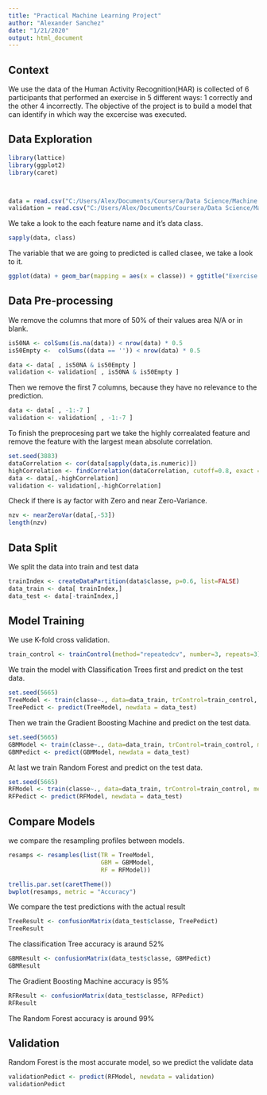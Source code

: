 ```yaml
---
title: "Practical Machine Learning Project"
author: "Alexander Sanchez"
date: "1/21/2020"
output: html_document
---
```



## Context

We use the data of the Human Activity Recognition(HAR) is collected of 6 participants that performed an exercise in 5 different ways: 1 correctly and the other 4 incorrectly. The objective of the project is to build a model that can identify in which way the excercise was executed. 


## Data Exploration


```r
library(lattice)
library(ggplot2)
library(caret)



data = read.csv("C:/Users/Alex/Documents/Coursera/Data Science/Machine Learning/pml-training.csv")
validation = read.csv("C:/Users/Alex/Documents/Coursera/Data Science/Machine Learning/pml-testing.csv")
```


We take a look to the each feature name and it's data class.

```r
sapply(data, class)
```

The variable that we are going to predicted is called clasee, we take a look to it.

```r
ggplot(data) + geom_bar(mapping = aes(x = classe)) + ggtitle("Exercise type distribution") + theme(plot.title = element_text( size=14, face="bold"))
```

## Data Pre-processing

We remove the columns that more of 50% of their values area N/A or in blank.

```r
is50NA <- colSums(is.na(data)) < nrow(data) * 0.5
is50Empty <-  colSums((data == '')) < nrow(data) * 0.5

data <- data[ , is50NA & is50Empty ]
validation <- validation[ , is50NA & is50Empty ]
```

Then we remove the first 7 columns, because they have no relevance to the prediction.

```r
data <- data[ , -1:-7 ]
validation <- validation[ , -1:-7 ]
```

To finish the preprocesing part we take the highly correalated feature and remove the feature with the largest mean absolute correlation.

```r
set.seed(3883)
dataCorrelation <- cor(data[sapply(data,is.numeric)])
highCorrelation <- findCorrelation(dataCorrelation, cutoff=0.8, exact = TRUE)
data <- data[,-highCorrelation]
validation <- validation[,-highCorrelation]
```

Check if there is ay factor with Zero and near Zero-Variance.

```r
nzv <- nearZeroVar(data[,-53])
length(nzv)
```

## Data Split

We split the data into train and test data

```r
trainIndex <- createDataPartition(data$classe, p=0.6, list=FALSE)
data_train <- data[ trainIndex,]
data_test <- data[-trainIndex,]
```

## Model Training

We use K-fold cross validation. 

```r
train_control <- trainControl(method="repeatedcv", number=3, repeats=3)
```

We train the model with Classification Trees first and predict on the test data.

```r
set.seed(5665)
TreeModel <- train(classe~., data=data_train, trControl=train_control, method="rpart")
TreePedict <- predict(TreeModel, newdata = data_test)
```

Then we train the Gradient Boosting Machine and predict on the test data.

```r
set.seed(5665)
GBMModel <- train(classe~., data=data_train, trControl=train_control, method="gbm", verbose = F)
GBMPedict <- predict(GBMModel, newdata = data_test)
```

At last we train Random Forest and predict on the test data.

```r
set.seed(5665)
RFModel <- train(classe~., data=data_train, trControl=train_control, method="rf")
RFPedict <- predict(RFModel, newdata = data_test)
```

## Compare Models

we compare the resampling profiles between models.

```r
resamps <- resamples(list(TR = TreeModel,
                          GBM = GBMModel,
                          RF = RFModel))

trellis.par.set(caretTheme())
bwplot(resamps, metric = "Accuracy")
```

We compare the test predictions with the actual result

```r
TreeResult <- confusionMatrix(data_test$classe, TreePedict)
TreeResult
```

The classification Tree accuracy is araund 52%

```r
GBMResult <- confusionMatrix(data_test$classe, GBMPedict)
GBMResult
```

The Gradient Boosting Machine accuracy is 95%

```r
RFResult <- confusionMatrix(data_test$classe, RFPedict)
RFResult
```

The Random Forest accuracy is around 99%


## Validation

Random Forest is the most accurate model, so we predict the validate data

```r
validationPedict <- predict(RFModel, newdata = validation)
validationPedict
```
